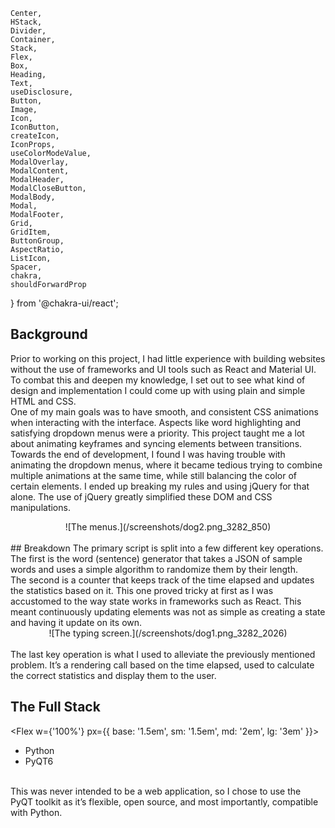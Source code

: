     Center,
    HStack,
    Divider,
    Container,
    Stack,
    Flex,
    Box,
    Heading,
    Text,
    useDisclosure,
    Button,
    Image,
    Icon,
    IconButton,
    createIcon,
    IconProps,
    useColorModeValue,
    ModalOverlay,
    ModalContent,
    ModalHeader,
    ModalCloseButton,
    ModalBody,
    Modal,
    ModalFooter,
    Grid,
    GridItem,
    ButtonGroup,
    AspectRatio,
    ListIcon,
    Spacer,
    chakra,
    shouldForwardProp
} from '@chakra-ui/react';



## Background
Prior to working on this project, I had little experience with building websites without the use of frameworks and UI tools such as React and Material UI. To combat this and deepen my knowledge, I set out to see what kind of design and implementation I could come up with using plain and simple HTML and CSS. 
<br/>
One of my main goals was to have smooth, and consistent CSS animations when interacting with the interface. Aspects like word highlighting and satisfying dropdown menus were a priority. This project taught me a lot about animating keyframes and syncing elements between transitions. 
<br/>
Towards the end of development, I found I was having trouble with animating the dropdown menus, where it became tedious trying to combine multiple animations at the same time, while still balancing the color of certain elements. I ended up breaking my rules and using jQuery for that alone. The use of jQuery greatly simplified these DOM and CSS manipulations.
<br/>
<Center
    py={'1em'}>
            ![The menus.](/screenshots/dog2.png_3282_850)
</Center>
<br/>
## Breakdown
The primary script is split into a few different key operations. The first is the word (sentence) generator that takes a JSON of sample words and uses a simple algorithm to randomize them by their length. 
<br/>
The second is a counter that keeps track of the time elapsed and updates the statistics based on it. This one proved tricky at first as I was accustomed to the way state works in frameworks such as React. This meant continuously updating elements was not as simple as creating a state and having it update on its own.
<br/>
<Center
    py={'1em'}>
            ![The typing screen.](/screenshots/dog1.png_3282_2026)

</Center>
<br/>
The last key operation is what I used to alleviate the previously mentioned problem. It’s a rendering call based on the time elapsed, used to calculate the correct statistics and display them to the user.
<br/>

## The Full Stack
<Flex
w={'100%'}
px={{ base: '1.5em', sm: '1.5em', md: '2em', lg: '3em' }}>
- Python
- PyQT6
</Flex>

<br/>
This was never intended to be a web application, so I chose to use the PyQT toolkit as it’s flexible, open source, and most importantly, compatible with Python.
<br/>